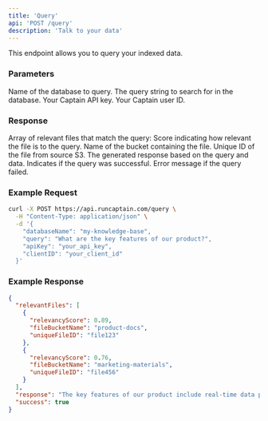```yaml
---
title: 'Query'
api: 'POST /query'
description: 'Talk to your data'
---
```


This endpoint allows you to query your indexed data.

### Parameters

<ParamField body="databaseName" type="string" required={true}>
  Name of the database to query.
</ParamField>

<ParamField body="query" type="string" required={true}>
  The query string to search for in the database.
</ParamField>

<ParamField body="apiKey" type="string" required={true}>
  Your Captain API key.
</ParamField>

<ParamField body="clientID" type="string" required={true}>
  Your Captain user ID.
</ParamField>

### Response

<ResponseField name="relevantFiles" type="object[]">
  Array of relevant files that match the query:
  <Expandable title="Properties">
    <ResponseField name="relevancyScore" type="float">
      Score indicating how relevant the file is to the query.
    </ResponseField>
    <ResponseField name="fileBucketName" type="string">
      Name of the bucket containing the file.
    </ResponseField>
    <ResponseField name="uniqueFileID" type="string">
      Unique ID of the file from source S3.
    </ResponseField>
  </Expandable>
</ResponseField>

<ResponseField name="response" type="string">
  The generated response based on the query and data.
</ResponseField>

<ResponseField name="success" type="boolean">
  Indicates if the query was successful.
</ResponseField>

<ResponseField name="error" type="string">
  Error message if the query failed.
</ResponseField>

### Example Request

```bash
curl -X POST https://api.runcaptain.com/query \
  -H "Content-Type: application/json" \
  -d '{
    "databaseName": "my-knowledge-base",
    "query": "What are the key features of our product?",
    "apiKey": "your_api_key",
    "clientID": "your_client_id"
  }'
```

### Example Response

```json
{
  "relevantFiles": [
    {
      "relevancyScore": 0.89,
      "fileBucketName": "product-docs",
      "uniqueFileID": "file123"
    },
    {
      "relevancyScore": 0.76,
      "fileBucketName": "marketing-materials",
      "uniqueFileID": "file456"
    }
  ],
  "response": "The key features of our product include real-time data processing, advanced analytics, and seamless integration with third-party tools.",
  "success": true
}
```
